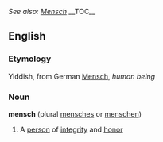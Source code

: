 ''See also: [[Mensch]]''
{{wikipedia}}
__TOC__
==English==
===Etymology===
Yiddish, from German [[Mensch]], ''human being''

===Noun===
'''mensch'''  (plural [[mensches]] or [[menschen]])
#A [[person]] of [[integrity]] and [[honor]]